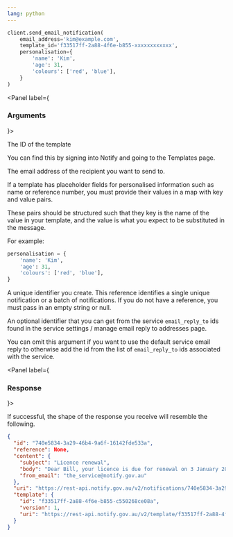 ```yaml
---
lang: python
---
```


```python
client.send_email_notification(
    email_address='kim@example.com',
    template_id='f33517ff-2a88-4f6e-b855-xxxxxxxxxxxx',
    personalisation={
        'name': 'Kim',
        'age': 31,
        'colours': ['red', 'blue'],
    }
)
```

<Panel label={<H3 appearAs={H5}>Arguments</H3>}>
<Parameters>
  <Parameter required name="template_id">

The ID of the template

You can find this by signing into Notify and
going to the Templates page.

  </Parameter>
  <Parameter required name="email_address">

The email address of the recipient you want to send to.

  </Parameter>
  <Parameter optional name="personalisation">

If a template has placeholder fields for personalised information such as name
or reference number, you must provide their values in a map with key
and value pairs.

These pairs should be structured such that they key is the name
of the value in your template, and the value is what you expect to be
substituted in the message.

For example:

```python inline
personalisation = {
    'name': 'Kim',
    'age': 31,
    'colours': ['red', 'blue'],
}
```

  </Parameter>
  <Parameter optional name="reference">

A unique identifier you create. This reference identifies a single unique
notification or a batch of notifications. If you do not have a reference, you
must pass in an empty string or null.

  </Parameter>
  <Parameter optional name="email_reply_to_id">

An optional identifier that you can get from the service `email_reply_to` ids
found in the service settings / manage email reply to addresses page.

You can omit this argument if you want to use the default service email reply
to otherwise add the id from the list of `email_reply_to` ids associated with the
service.

  </Parameter>

</Parameters>
</Panel>

<Panel label={<H3 appearAs={H5}>Response</H3>}>

If successful, the shape of the response you receive will resemble the
following.

```json
{
  "id": "740e5834-3a29-46b4-9a6f-16142fde533a",
  "reference": None,
  "content": {
    "subject": "Licence renewal",
    "body": "Dear Bill, your licence is due for renewal on 3 January 2016.",
    "from_email": "the_service@notify.gov.au"
  },
  "uri": "https://rest-api.notify.gov.au/v2/notifications/740e5834-3a29-46b4-9a6f-16142fde533a",
  "template": {
    "id": "f33517ff-2a88-4f6e-b855-c550268ce08a",
    "version": 1,
    "uri": "https://rest-api.notify.gov.au/v2/template/f33517ff-2a88-4f6e-b855-c550268ce08a"
  }
}
```

</Panel>

